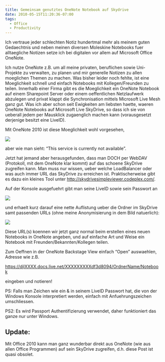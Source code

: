```yaml
---
title: Gemeinsam genutztes OneNote Notebook auf Skydrive
date: 2010-05-15T11:20:36-07:00
tags:
  - Office
  - Productivity
---
```

Ich vertraue jeder schlechten Notiz hundertmal mehr als meinem guten Gedaechtnis und neben meinen diversen Moleskine Notebooks fuer alltaegliche Notizen setze ich bei digitalen vor allem auf Microsoft Office OneNote.

Ich nutze OneNote z.B. um all meine privaten, beruflichen sowie Uni-Projekte zu verwalten, zu planen und mir generelle Notizen zu allen moeglichen Themen zu machen. Was bisher leider noch fehlte, ist eine Moeglichkeit schnell und einfach Notebooks mit Kollegen/Freunden zu teilen. Innerhalb einer Firma gibt es die Moeglichkeit ein OneNote Notebook auf einem Sharepoint Server oder einem oeffentlichen Netzlaufwerk abzulegen und privat klappt die Synchronisation mittels Microsoft Live Mesh ganz gut. Was ich aber schon seit Ewigkeiten am liebsten haette, waeren OneNote Notebooks auf Microsoft Live SkyDrive, so dass ich sie von ueberall jedem per Mausklick zugaenglich machen kann (vorausgesetzt derjenige besitzt eine LiveID).

Mit OneNote 2010 ist diese Moeglichkeit wohl vorgesehen,

![](/assets/wp-content/uploads/2010/05/image.png)

aber wie man sieht: “This service is currently not available”.

Jetzt hat jemand aber herausgefunden, dass man DOCH per WebDAV (Protokoll, mit dem OneNote klar kommt) auf das schoene SkyDrive zugreifen kann. Man muss nur wissen, ueber welche LoadBalancer oder was auch immer URL das SkyDrive zu erreichen ist. Praktischerweise gibt es dazu ein kleines Tool unter  http://skydrivesimpleviewer.codeplex.com/.

Auf der Konsole ausgefuehrt gibt man seine LiveID sowie sein Passwort an

![](/assets/wp-content/uploads/2010/05/image1.png)

und erhaelt kurz darauf eine nette Auflistung ueber die Ordner im SkyDrive samt passenden URLs (ohne meine Anonymisierung in dem Bild natuerlich):

![](/assets/wp-content/uploads/2010/05/image2.png)

Diese URL(s) koennen wir jetzt ganz normal beim erstellen eines neuen Notebooks in OneNote angeben, und auf einfache Art und Weise ein Notebook mit Freunden/Bekannten/Kollegen teilen.

Zum Oeffnen in der OneNote Backstage View einfach “Open” auswaehlen, Adresse wie z.B.

https://djlXXXX.docs.live.net/XXXXXXXXXdf3d8094/OrdnerName/Notebook

eingeben und notieren!

PS: Falls man Zeichen wie ein & in seinem LiveID Passwort hat, die von der Windows Konsole interpretiert werden, einfach mit Anfuehrungszeichen umschliessen.

PS2: Es wird Passport Authentifizierung verwendet, daher funktioniert das ganze nur unter Windows.

## **Update**:

Mit Office 2010 kann man ganz wunderbar direkt aus OneNote (wie aus allen Office Programmen) auf sein SkyDrive zugreifen, d.h. diese Post ist quasi obsolet.